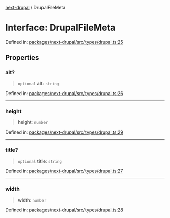 [next-drupal](../globals.mdx) / DrupalFileMeta

# Interface: DrupalFileMeta

Defined in: [packages/next-drupal/src/types/drupal.ts:25](https://github.com/chapter-three/next-drupal/blob/99d53e7de9f279983acefda33ce5bc4643bafb3c/packages/next-drupal/src/types/drupal.ts#L25)

## Properties

### alt?

> `optional` **alt**: `string`

Defined in: [packages/next-drupal/src/types/drupal.ts:26](https://github.com/chapter-three/next-drupal/blob/99d53e7de9f279983acefda33ce5bc4643bafb3c/packages/next-drupal/src/types/drupal.ts#L26)

---

### height

> **height**: `number`

Defined in: [packages/next-drupal/src/types/drupal.ts:29](https://github.com/chapter-three/next-drupal/blob/99d53e7de9f279983acefda33ce5bc4643bafb3c/packages/next-drupal/src/types/drupal.ts#L29)

---

### title?

> `optional` **title**: `string`

Defined in: [packages/next-drupal/src/types/drupal.ts:27](https://github.com/chapter-three/next-drupal/blob/99d53e7de9f279983acefda33ce5bc4643bafb3c/packages/next-drupal/src/types/drupal.ts#L27)

---

### width

> **width**: `number`

Defined in: [packages/next-drupal/src/types/drupal.ts:28](https://github.com/chapter-three/next-drupal/blob/99d53e7de9f279983acefda33ce5bc4643bafb3c/packages/next-drupal/src/types/drupal.ts#L28)
